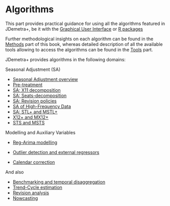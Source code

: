 # Algorithms {.unnumbered #part-A}

This part provides practical guidance for using all the algorithms featured in JDemetra+, be it with the [Graphical User Interface](#t-gui-overview) or [R packages](#t-r-packs)

Further methodological insights on each algorithm can be found in the [Methods](#part-M) part of this book, whereas detailed description of all the available tools allowing to access the algorithms can be found in the [Tools](#part-T) part.

JDemetra+ provides algorithms in the following domains:

Seasonal Adjustment (SA)

- [Seasonal Adjustment overview](#sa-overview)
- [Pre-treatment](#sa-pre-t)
- [SA: X11 decomposition](#a-sa-X11)
- [SA: Seats-decomposition](#a-sa-seats)
- [SA: Revision policies](#a-rev-pol)
- [SA of High-Frequency Data](#a-sa-hf)
- [SA: STL+ and MSTL+](#a-sa-stl)
- [X12+ and MX12+](#a-sa-x12)
- [STS and MSTS](#a-sa-bsm)

Modelling and Auxiliary Variables

- [Reg-Arima modelling](#a_reg-a)

- [Outlier detection and external regressors](#a-out-reg-ext)

- [Calendar correction](#a-cal)

And also

- [Benchmarking and temporal disaggregation](#a-bench)
- [Trend-Cycle estimation](#a-trend)
- [Revision analysis](#a-revs)
- [Nowcasting](#a-now)

     
        
